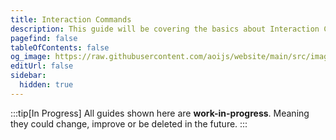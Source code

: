```yaml
---
title: Interaction Commands
description: This guide will be covering the basics about Interaction Commands and their functionality. As well as everything else you might need to know.
pagefind: false
tableOfContents: false
og_image: https://raw.githubusercontent.com/aoijs/website/main/src/images/og/3.png
editUrl: false
sidebar:
  hidden: true
---
```



:::tip[In Progress]
All guides shown here are **work-in-progress**. Meaning they could change, improve or be deleted in the future.
:::

<LinkCard
  title="Getting Started with Application Commands"
  description="Learn how to use, create and modify application commands."
  href="/guides/application-cmds/interaction-commands"
/>

<LinkCard
  title="Get started with Sub Commands"
  href="/guides/application-cmds/sub-commands"
/>
<LinkCard
  title="Learn to create Sub Command Groups"
  href="/guides/application-cmds/sub-command-groups"
/>

<LinkCard
  title="Get started with autoCompleteResponse"
  description="Learn how to use and create autoCompleteRespond options."
  href="/guides/application-cmds/auto-complete-respond"
/>
